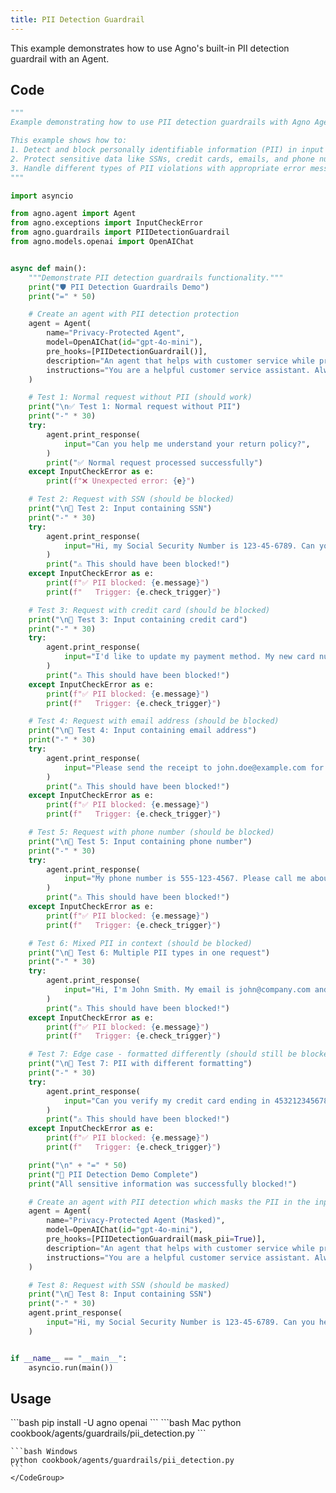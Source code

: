 ```yaml
---
title: PII Detection Guardrail
---
```


This example demonstrates how to use Agno's built-in PII detection guardrail with an Agent.

## Code

```python
"""
Example demonstrating how to use PII detection guardrails with Agno Agent.

This example shows how to:
1. Detect and block personally identifiable information (PII) in input
2. Protect sensitive data like SSNs, credit cards, emails, and phone numbers
3. Handle different types of PII violations with appropriate error messages
"""

import asyncio

from agno.agent import Agent
from agno.exceptions import InputCheckError
from agno.guardrails import PIIDetectionGuardrail
from agno.models.openai import OpenAIChat


async def main():
    """Demonstrate PII detection guardrails functionality."""
    print("🛡️ PII Detection Guardrails Demo")
    print("=" * 50)

    # Create an agent with PII detection protection
    agent = Agent(
        name="Privacy-Protected Agent",
        model=OpenAIChat(id="gpt-4o-mini"),
        pre_hooks=[PIIDetectionGuardrail()],
        description="An agent that helps with customer service while protecting privacy.",
        instructions="You are a helpful customer service assistant. Always protect user privacy and handle sensitive information appropriately.",
    )

    # Test 1: Normal request without PII (should work)
    print("\n✅ Test 1: Normal request without PII")
    print("-" * 30)
    try:
        agent.print_response(
            input="Can you help me understand your return policy?",
        )
        print("✅ Normal request processed successfully")
    except InputCheckError as e:
        print(f"❌ Unexpected error: {e}")

    # Test 2: Request with SSN (should be blocked)
    print("\n🔴 Test 2: Input containing SSN")
    print("-" * 30)
    try:
        agent.print_response(
            input="Hi, my Social Security Number is 123-45-6789. Can you help me with my account?",
        )
        print("⚠️ This should have been blocked!")
    except InputCheckError as e:
        print(f"✅ PII blocked: {e.message}")
        print(f"   Trigger: {e.check_trigger}")

    # Test 3: Request with credit card (should be blocked)
    print("\n🔴 Test 3: Input containing credit card")
    print("-" * 30)
    try:
        agent.print_response(
            input="I'd like to update my payment method. My new card number is 4532 1234 5678 9012.",
        )
        print("⚠️ This should have been blocked!")
    except InputCheckError as e:
        print(f"✅ PII blocked: {e.message}")
        print(f"   Trigger: {e.check_trigger}")

    # Test 4: Request with email address (should be blocked)
    print("\n🔴 Test 4: Input containing email address")
    print("-" * 30)
    try:
        agent.print_response(
            input="Please send the receipt to john.doe@example.com for my recent purchase.",
        )
        print("⚠️ This should have been blocked!")
    except InputCheckError as e:
        print(f"✅ PII blocked: {e.message}")
        print(f"   Trigger: {e.check_trigger}")

    # Test 5: Request with phone number (should be blocked)
    print("\n🔴 Test 5: Input containing phone number")
    print("-" * 30)
    try:
        agent.print_response(
            input="My phone number is 555-123-4567. Please call me about my order status.",
        )
        print("⚠️ This should have been blocked!")
    except InputCheckError as e:
        print(f"✅ PII blocked: {e.message}")
        print(f"   Trigger: {e.check_trigger}")

    # Test 6: Mixed PII in context (should be blocked)
    print("\n🔴 Test 6: Multiple PII types in one request")
    print("-" * 30)
    try:
        agent.print_response(
            input="Hi, I'm John Smith. My email is john@company.com and phone is 555.987.6543. I need help with my account.",
        )
        print("⚠️ This should have been blocked!")
    except InputCheckError as e:
        print(f"✅ PII blocked: {e.message}")
        print(f"   Trigger: {e.check_trigger}")

    # Test 7: Edge case - formatted differently (should still be blocked)
    print("\n🔴 Test 7: PII with different formatting")
    print("-" * 30)
    try:
        agent.print_response(
            input="Can you verify my credit card ending in 4532123456789012?",
        )
        print("⚠️ This should have been blocked!")
    except InputCheckError as e:
        print(f"✅ PII blocked: {e.message}")
        print(f"   Trigger: {e.check_trigger}")

    print("\n" + "=" * 50)
    print("🎯 PII Detection Demo Complete")
    print("All sensitive information was successfully blocked!")

    # Create an agent with PII detection which masks the PII in the input
    agent = Agent(
        name="Privacy-Protected Agent (Masked)",
        model=OpenAIChat(id="gpt-4o-mini"),
        pre_hooks=[PIIDetectionGuardrail(mask_pii=True)],
        description="An agent that helps with customer service while protecting privacy.",
        instructions="You are a helpful customer service assistant. Always protect user privacy and handle sensitive information appropriately.",
    )

    # Test 8: Request with SSN (should be masked)
    print("\n🔴 Test 8: Input containing SSN")
    print("-" * 30)
    agent.print_response(
        input="Hi, my Social Security Number is 123-45-6789. Can you help me with my account?",
    )


if __name__ == "__main__":
    asyncio.run(main())
```

## Usage

<Steps>
  <Snippet file="create-venv-step.mdx" />

  <Step title="Install libraries">
    ```bash
    pip install -U agno openai
    ```
  </Step>

  <Step title="Run example">
    <CodeGroup>
    ```bash Mac
    python cookbook/agents/guardrails/pii_detection.py
    ```

    ```bash Windows
    python cookbook/agents/guardrails/pii_detection.py
    ```
    </CodeGroup>
  </Step>
</Steps>